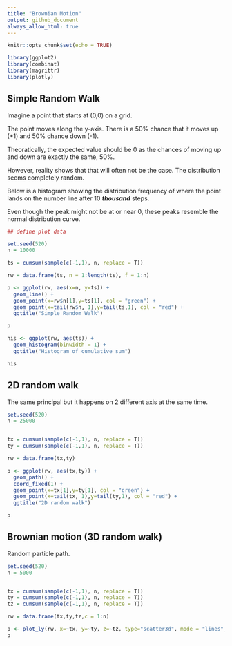 ```yaml
---
title: "Brownian Motion"
output: github_document
always_allow_html: true
---
```


```r
knitr::opts_chunk$set(echo = TRUE)

library(ggplot2)
library(combinat)
library(magrittr)
library(plotly)
```



## Simple Random Walk

Imagine a point that starts at (0,0) on a grid.

The point moves along the y-axis. There is a 50% chance that it moves up (+1) and 50% chance down (-1).

Theoratically, the expected value should be 0 as the chances of moving up and down are exactly the same, 50%.

However, reality shows that that will often not be the case. The distribution seems completely random.

Below is a histogram showing the distribution frequency of where the point lands on the number line after 10 ***thousand*** steps.

Even though the peak might not be at or near 0, these peaks resemble the normal distribution curve.
```r
## define plot data

set.seed(520)
n = 10000

ts = cumsum(sample(c(-1,1), n, replace = T))

rw = data.frame(ts, n = 1:length(ts), f = 1:n)

p <- ggplot(rw, aes(x=n, y=ts)) + 
  geom_line() + 
  geom_point(x=rw$n[1],y=ts[1], col = "green") +
  geom_point(x=tail(rw$n, 1),y=tail(ts,1), col = "red") +
  ggtitle("Simple Random Walk")

p

his <- ggplot(rw, aes(ts)) + 
  geom_histogram(binwidth = 1) + 
  ggtitle("Histogram of cumulative sum")

his
```

## 2D random walk

The same principal but it happens on 2 different axis at the same time.

```r

set.seed(520)
n = 25000


tx = cumsum(sample(c(-1,1), n, replace = T))
ty = cumsum(sample(c(-1,1), n, replace = T))

rw = data.frame(tx,ty)

p <- ggplot(rw, aes(tx,ty)) +
  geom_path() + 
  coord_fixed(1) +
  geom_point(x=tx[1],y=ty[1], col = "green") +
  geom_point(x=tail(tx, 1),y=tail(ty,1), col = "red") + 
  ggtitle("2D random walk")

p

```

## Brownian motion (3D random walk)

Random particle path.

```r

set.seed(520)
n = 5000


tx = cumsum(sample(c(-1,1), n, replace = T))
ty = cumsum(sample(c(-1,1), n, replace = T))
tz = cumsum(sample(c(-1,1), n, replace = T))

rw = data.frame(tx,ty,tz,c = 1:n)

p <- plot_ly(rw, x=~tx, y=~ty, z=~tz, type="scatter3d", mode = "lines", line = list(width = 3, color = ~c, colorscale = 'Viridis'))
p

```
